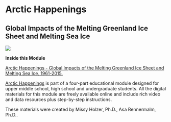 # Arctic Happenings {-#greenland}

## Global Impacts of the Melting Greenland Ice Sheet and Melting Sea Ice {-#section-id} 

![](images/greenlandmelt.jpg)

**Inside this Module**

[Arctic Happenings - Global Impacts of the Melting Greenland Ice Sheet and Melting Sea Ice, 1961-2015.](https://arcticdata.io/catalog/view/doi%3A10.18739%2FA2TM7216N)

[Arctic Happenings](https://ahrl.rutgers.edu/greenland-lessons) is part of a four-part educational module designed for upper middle school, high school and undergraduate students. All the digital materials for this module are freely available online and include rich video and data resources plus step-by-step instructions. 

These materials were created by Missy Holzer, Ph.D., Asa Rennermalm, Ph.D..
